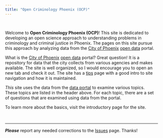 ```yaml
---
title: "Open Criminology Phoenix (OCP)"
---
```


<br>

Welcome to **Open Criminology Phoenix (OCP)**! This site is dedicated to developing an open science approach to understanding problems in criminology and criminal justice in Phoenix. The pages on this site pursue this approach by analyzing data from the [City of Phoenix](https://www.phoenix.gov/) [open data](https://www.phoenixopendata.com/) portal.

What is the [City of Phoenix](https://www.phoenix.gov/) [open data](https://www.phoenixopendata.com/) portal? Great question! It is a repository for data that the city collects from various agencies and makes available. The site is well organized, so I would encourage you to open an new tab and check it out. The site has a [tips](https://www.phoenixopendata.com/pages/tips) page with a good intro to site navigation and how it is maintained.  

*This* site uses the data from the [data portal](https://www.phoenixopendata.com/) to examine various topics. These topics are listed in the header above. For each topic, there are a set of questions that are examined using data from the portal. 

To learn more about the basics, visit the introductory page for the site.

<br>

----

***Please*** report any needed corrections to the [Issues](https://github.com/jacobtnyoung/OpenCrimPhx/issues/new) page. Thanks!

<br>